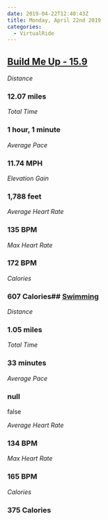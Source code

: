 ```yaml
---
date: 2019-04-22T12:40:43Z
title: Monday, April 22nd 2019
categories:
  - VirtualRide
---
```

## [Build Me Up - 15.9](https://www.strava.com/activities/2310092312)

_Distance_

### 12.07 miles

_Total Time_

### 1 hour, 1 minute

_Average Pace_

### 11.74 MPH

_Elevation Gain_

### 1,788 feet

_Average Heart Rate_

### 135 BPM

_Max Heart Rate_

### 172 BPM

_Calories_

### 607 Calories## [Swimming](https://www.strava.com/activities/2310914019)

_Distance_

### 1.05 miles

_Total Time_

### 33 minutes

_Average Pace_

### null

false

_Average Heart Rate_

### 134 BPM

_Max Heart Rate_

### 165 BPM

_Calories_

### 375 Calories